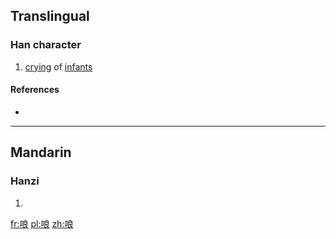 ==Translingual==

===Han character===
{{Han char|rn=30|rad=口|as=07|sn=10|four=|canj=RIAV|ids=⿰口良}}

# [[cry]]ing of [[infant]]s

====References====
* {{Han ref|kx=0191.050|dkj=03670|dj=0410.180|hdz=10634.100|uh=54F4|ud=21748}}

----

==Mandarin==

===Hanzi===
{{cmn-hanzi|pin=[[liàng]] ([[liang4]])|wg=liang<sup>4</sup>}}

# {{defn|lang=cmn|sort=口07}}

[[fr:哴]]
[[pl:哴]]
[[zh:哴]]